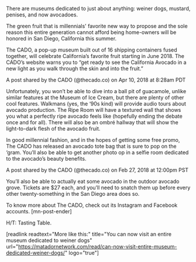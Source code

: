 There are museums dedicated to just about anything: weiner dogs, mustard, penises, and now avocadoes.

The green fruit that is millennials' favorite new way to propose and the sole reason this entire generation cannot afford being home-owners will be honored in San Diego, California this summer.

The CADO, a pop-up museum built out of 16 shipping containers fused together, will celebrate California’s favorite fruit starting in June 2018. The CADO’s website warns you to “get ready to see the California Avocado in a new light as you walk through the skin and into the fruit.”





A post shared by the CADO (@thecado.co) on Apr 10, 2018 at 8:28am PDT




Unfortunately, you won’t be able to dive into a ball pit of guacamole, unlike similar features at the Museum of Ice Cream, but there are plenty of other cool features. Walkmans (yes, the ‘90s kind) will provide audio tours about avocado production. The Ripe Room will have a textured wall that shows you what a perfectly ripe avocado feels like (hopefully ending the debate once and for all). There will also be an ombré hallway that will show the light-to-dark flesh of the avocado fruit.

In good millennial fashion, and in the hopes of getting some free promo, The CADO has released an avocado tote bag that is sure to pop on the ‘gram. You’ll also be able to get another photo op in a selfie room dedicated to the avocado’s beauty benefits.





A post shared by the CADO (@thecado.co) on Feb 27, 2018 at 12:00pm PST




You’ll also be able to actually eat some avocado in the outdoor avocado grove. Tickets are $27 each, and you’ll need to snatch them up before every other twenty-something in the San Diego area does so.

To know more about The CADO, check out its Instagram and Facebook accounts. [mn-post-ender]

H/T: Tasting Table.

[readlink readtext="More like this:" title="You can now visit an entire museum dedicated to weiner dogs" url="https://matadornetwork.com/read/can-now-visit-entire-museum-dedicated-weiner-dogs/" logo="true"]